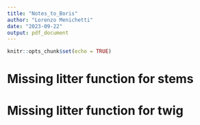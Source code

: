 ```yaml
---
title: "Notes_to_Boris"
author: "Lorenzo Menichetti"
date: "2023-09-22"
output: pdf_document
---
```


```r
knitr::opts_chunk$set(echo = TRUE)
```

# Missing litter function for stems

# Missing litter function for twig

